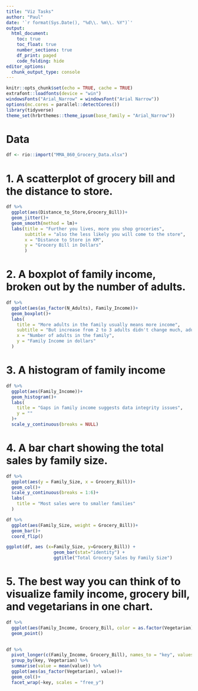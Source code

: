 ```yaml
---
title: "Viz Tasks"
author: "Paul"
date: '`r format(Sys.Date(), "%d\\. %m\\. %Y")`'
output: 
  html_document:
    toc: true
    toc_float: true
    number_sections: true
    df_print: paged
    code_folding: hide
editor_options: 
  chunk_output_type: console
---
```


```r
knitr::opts_chunk$set(echo = TRUE, cache = TRUE)
extrafont::loadfonts(device = "win")
windowsFonts("Arial_Narrow" = windowsFont("Arial Narrow"))
options(mc.cores = parallel::detectCores())
library(tidyverse)
theme_set(hrbrthemes::theme_ipsum(base_family = "Arial_Narrow"))
```

# Data
```r
df <- rio::import("MMA_860_Grocery_Data.xlsx")
```

# 1. A scatterplot of grocery bill and the distance to store.

```r
df %>% 
  ggplot(aes(Distance_to_Store,Grocery_Bill))+
  geom_jitter()+
  geom_smooth(method = lm)+
  labs(title = "Further you lives, more you shop groceries",
       subtitle = "also the less likely you will come to the store",
       x = "Distance to Store in KM",
       y = "Grocery Bill in Dollars"
       )
```

# 2. A boxplot of family income, broken out by the number of adults.

```r

df %>% 
  ggplot(aes(as_factor(N_Adults), Family_Income))+
  geom_boxplot()+
  labs(
    title = "More adults in the family usually means more income",
    subtitle = "But increase from 2 to 3 adults didn't change much, adult children must be the case",
    x = "Number of adults in the family",
    y = "Family Income in dollars"
  )

```

# 3. A histogram of family income

```r
df %>% 
  ggplot(aes(Family_Income))+
  geom_histogram()+
  labs(
    title = "Gaps in family income suggests data integrity issues",
    y = ""
  )+
  scale_y_continuous(breaks = NULL)
```

# 4. A bar chart showing the total sales by family size.

```r
df %>% 
  ggplot(aes(y = Family_Size, x = Grocery_Bill))+
  geom_col()+
  scale_y_continuous(breaks = 1:6)+
  labs(
    title = "Most sales were to smaller families"
  )

```

```r
df %>% 
  ggplot(aes(Family_Size, weight = Grocery_Bill))+
  geom_bar()+
  coord_flip()
```

```r
ggplot(df, aes (x=Family_Size, y=Grocery_Bill)) + 
                  geom_bar(stat="identity") +
                  ggtitle("Total Grocery Sales by Family Size")
```

# 5. The best way you can think of to visualize family income, grocery bill, and vegetarians in one chart.

```r
df %>% 
  ggplot(aes(Family_Income, Grocery_Bill, color = as.factor(Vegetarian))) +
  geom_point()
  
```

```r
df %>% 
  pivot_longer(c(Family_Income, Grocery_Bill), names_to = "key", values_to = "value") %>% 
  group_by(key, Vegetarian) %>% 
  summarise(value = mean(value)) %>% 
  ggplot(aes(as_factor(Vegetarian), value))+
  geom_col()+
  facet_wrap(~key, scales = "free_y")

```

